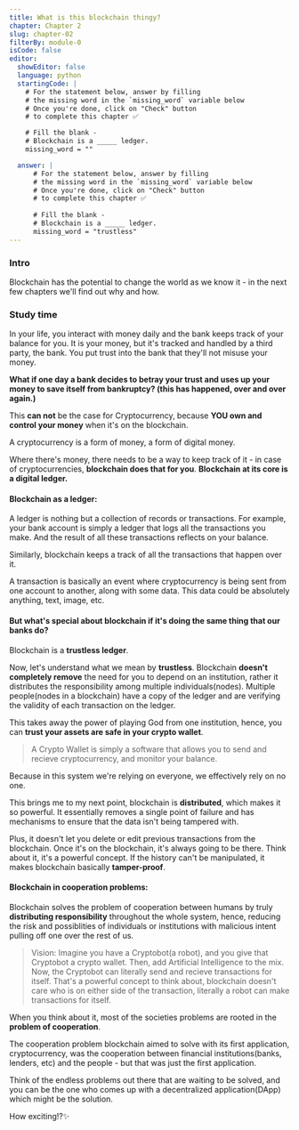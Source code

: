 ```yaml
---
title: What is this blockchain thingy?
chapter: Chapter 2
slug: chapter-02
filterBy: module-0
isCode: false
editor:
  showEditor: false
  language: python
  startingCode: |
    # For the statement below, answer by filling 
    # the missing word in the `missing_word` variable below
    # Once you're done, click on "Check" button 
    # to complete this chapter ✅

    # Fill the blank - 
    # Blockchain is a _____ ledger.
    missing_word = ""

  answer: |
      # For the statement below, answer by filling 
      # the missing word in the `missing_word` variable below
      # Once you're done, click on "Check" button 
      # to complete this chapter ✅
      
      # Fill the blank - 
      # Blockchain is a _____ ledger.
      missing_word = "trustless"
---
```

### Intro
Blockchain has the potential to change the world as we know it - in the next few chapters we'll find out why and how.

### Study time

In your life, you interact with money daily and the bank keeps track of your balance for you. It is your money, but it's tracked and handled by a third party, the bank. You put trust into the bank that they'll not misuse your money.

**What if one day a bank decides to betray your trust and uses up your money to save itself from bankruptcy? (this has happened, over and over again.)**

This **can not** be the case for Cryptocurrency, because **YOU own and control your money** when it's on the blockchain.

A cryptocurrency is a form of money, a form of digital money.

Where there's money, there needs to be a way to keep track of it - in case of cryptocurrencies, **blockchain does that for you**.
**Blockchain at its core is a digital ledger.**

#### Blockchain as a ledger:
A ledger is nothing but a collection of records or transactions. 
For example, your bank account is simply a ledger that logs all the transactions you make. And the result of all these transactions reflects on your balance.

Similarly, blockchain keeps a track of all the transactions that happen over it.

A transaction is basically an event where cryptocurrency is being sent from one account to another, along with some data. This data could be absolutely anything, text, image, etc.


#### But what's special about blockchain if it's doing the same thing that our banks do?
Blockchain is a **trustless ledger**.

Now, let's understand what we mean by **trustless**.
Blockchain **doesn't completely remove** the need for you to depend on an institution, rather it distributes the responsibility among multiple individuals(nodes).
Multiple people(nodes in a blockchain) have a copy of the ledger and are verifying the validity of each transaction on the ledger.

This takes away the power of playing God from one institution, hence, you can **trust your assets are safe in your crypto wallet**.

> A Crypto Wallet is simply a software that allows you to send and recieve cryptocurrency, and monitor your balance.

Because in this system we're relying on everyone, we effectively rely on no one.

This brings me to my next point, blockchain is **distributed**, which makes it so powerful. 
It essentially removes a single point of failure and has mechanisms to ensure that the data isn't being tampered with.

Plus, it doesn't let you delete or edit previous transactions from the blockchain. 
Once it's on the blockchain, it's always going to be there.
Think about it, it's a powerful concept.
If the history can't be manipulated, it makes blockchain basically **tamper-proof**.

#### Blockchain in cooperation problems:
Blockchain solves the problem of cooperation between humans by truly **distributing responsibility** throughout the whole system, hence, reducing the risk and possiblities of individuals or institutions with malicious intent pulling off one over the rest of us.

> Vision: Imagine you have a Cryptobot(a robot), and you give that Cryptobot a crypto wallet. Then, add Artificial Intelligence to the mix. Now, the Cryptobot can literally send and recieve transactions for itself. 
That's a powerful concept to think about, blockchain doesn't care who is on either side of the transaction, literally a robot can make transactions for itself.

When you think about it, most of the societies problems are rooted in the **problem of cooperation**.

The cooperation problem blockchain aimed to solve with its first application, cryptocurrency, was the cooperation between financial institutions(banks, lenders, etc) and the people - but that was just the first application.

Think of the endless problems out there that are waiting to be solved, and you can be the one who comes up with a decentralized application(DApp) which might be the solution.

How exciting!?✨
